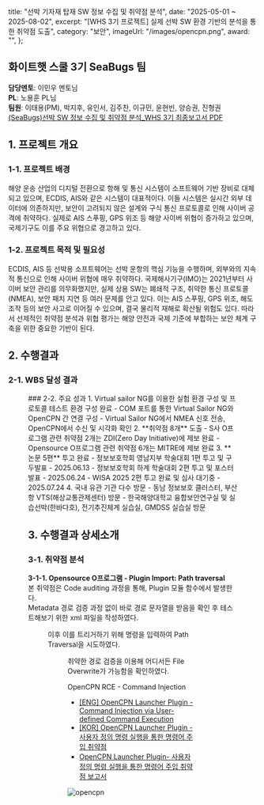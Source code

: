   title: "선박 기자재 탑재 SW 정보 수집 및 취약점 분석",
  date: "2025-05-01 ~ 2025-08-02",
  excerpt: "[WHS 3기 프로젝트] 실제 선박 SW 환경 기반의 분석을 통한 취약점 도출",
  category: "보안",
  imageUrl: "/images/opencpn.png",
  award: "",
};

## 화이트햇 스쿨 3기 SeaBugs 팀
**담당멘토**: 이민우 멘토님  
**PL**: 노용훈 PL님  
**팀원**: 이태용(PM), 박지후, 유인서, 김주찬, 이규민, 윤현빈, 양승권, 진형권  
<a href="/images/whs-project/SeaBugs_최종보고서.pdf" download>(SeaBugs)선박 SW 정보 수집 및 취약점 분석_WHS 3기 최종보고서 PDF</a>

## 1. 프로젝트 개요
### 1-1. 프로젝트 배경
해양 운송 산업의 디지털 전환으로 항해 및 통신 시스템이 소프트웨어 기반 장비로 대체되고 있으며, 
ECDIS, AIS와 같은 시스템이 대표적이다. 이들 시스템은 실시간 외부 데이터에 의존하지만, 보안이 
고려되지 않은 설계와 구식 통신 프로토콜로 인해 사이버 공격에 취약하다. 실제로 AIS 스푸핑, GPS 
위조 등 해양 사이버 위협이 증가하고 있으며, 국제기구도 이를 주요 위협으로 경고하고 있다.
### 1-2. 프로젝트 목적 및 필요성
ECDIS, AIS 등 선박용 소프트웨어는 선박 운항의 핵심 기능을 수행하며, 외부와의 지속적 통신으로 
인해 사이버 위협에 매우 취약하다. 국제해사기구(IMO)는 2021년부터 사이버 보안 관리를 의무화했지만, 
실제 상용 SW는 폐쇄적 구조, 취약한 통신 프로토콜(NMEA), 보안 패치 지연 등 여러 문제를 안고 있다. 
이는 AIS 스푸핑, GPS 위조, 해도 조작 등의 보안 사고로 이어질 수 있으며, 결국 물리적 재해로 확산될 
위험도 있다. 따라서 선제적인 취약점 분석과 위협 평가는 해양 안전과 국제 기준에 부합하는 보안 체계 구축을 위한 중요한 기반이 된다.

## 2. 수행결과
### 2-1. WBS 달성 결과
<Figure
  src="/images/whs-project/milestone.png"
  alt="milestone"
  caption="SeaBugs 팀 마일스톤"
  width="60%"
/>
### 2-2. 주요 성과
1. Virtual sailor NG를 이용한 실험 환경 구성 및 프로토콜 테스트 환경 구성 완료
  - COM 포트를 통한 Virtual Sailor NG와 OpenCPN 간 연결 구성
  - Virtual Sailor NG에서 NMEA 신호 전송, OpenCPN에서 수신 및 시각화 확인
2. **취약점 8개** 도출
  - S사 O프로그램 관련 취약점 2개는 ZDI(Zero Day Initiative)에 제보 완료
  - Opensource O프로그램 관련 취약점 6개는 MITRE에 제보 완료
3. **논문 5편** 투고 완료
  - 정보보호학회 영남지부 학술대회 1편 투고 및 구두발표 - 2025.06.13
  - 정보보호학회 하계 학술대회 2편 투고 및 포스터발표 - 2025.06.24
  - WISA 2025 2편 투고 완료 및 심사 대기중 - 2025.07.24
4. 국내 유관 기관 다수 방문
  - 동남 정보보호 클러스터, 부산항 VTS(해상교통관제센터) 방문
  - 한국해양대학교 융합보안연구실 및 실습선박(한바다호), 전기추진체계 실습실, GMDSS 실습실 방문

## 3. 수행결과 상세소개
### 3-1. 취약점 분석
**3-1-1. Opensource O프로그램 - Plugin Import: Path traversal**  
본 취약점은 Code auditing 과정을 통해, Plugin 모듈 함수에서 발생한다.  
Metadata 경로 검증 과정 없이 바로 경로 문자열을 받음을 확인 후 테스트해보기 위한 xml 파일을 작성하였다.  
<Figure
  src="/images/whs-project/3-1-1-1.png"
  alt="Plugin Import: Path traversal"
  caption="[그림 1] 작성한 xml 형식의 PoC"
  width="40%"
/>
이후 이를 트리거하기 위해 명령을 입력하여 Path Traversal을 시도하였다.  
<Figure
  src="/images/whs-project/3-1-1-2.png"
  alt="Plugin Import: Path traversal"
  caption="[그림 2] PoC 실행 결과"
  width="60%"
/>
취약한 경로 검증을 이용해 어디서든 File Overwrite가 가능함을 확인하였다.

OpenCPN RCE - Command Injection
- [[ENG] OpenCPN Launcher Plugin - Command Injection via User-defined Command Execution](./opencpn-rce-command-injection)  
- [[KOR] OpenCPN Launcher Plugin - 사용자 정의 명령 실행을 통한 명령어 주입 취약점](./opencpn-rce-command-injection-kor) 
- [OpenCPN Launcher Plugin- 사용자 정의 명령 실행을 통한 명령어 주입 취약점 보고서](./opencpn-rce-command-injection-detail) 


![opencpn](/images/opencpn.png)